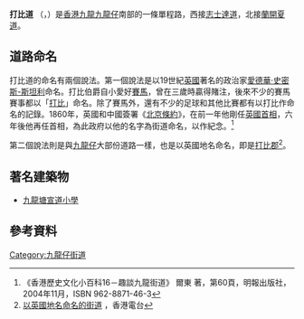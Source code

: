 {{Infobox Hong Kong Road
|   中文街道名稱    = 打比道
|   英文街道名稱    = Derby Road
|   圖片    = File:Derby Road.JPG
|   圖片說明    = 
|   隸屬幹線     =  
|   路段總長度    =  0.2
|   車速限制    = 0
|   行車線數量    = 0
|   所在地區    = [[九龍城區|九龍城區]][[九龍仔|九龍仔]]
|   起點    = [[志士達道|志士達道]]
|   終點    = [[蘭開夏道|蘭開夏道]]
|   道路命名日期    = 1860 年
|   命名文件    =  
|   道路動工日期    =  
|   道路興建計劃    =  
|   道路舊名資料    =  
|   通車日期    = 
|   收費 =
}}

'''打比道''' （{{lang-en|'''Derby Road'''}}，{{IPAc-en|ˈ|d|ɑr|b|i|_|ˈ|ɹ|əʊ|d}}）是[[香港|香港]][[九龍|九龍]][[九龍仔|九龍仔]]南部的一條單程路，西接[[志士達道|志士達道]]，北接[[蘭開夏道|蘭開夏道]]。

==道路命名==
打比道的命名有兩個說法。第一個說法是以19世紀[[英國|英國]]著名的政治家{{link-en|打比伯爵|Earl of Derby}}[[愛德華·史密斯-斯坦利，第十四代德比伯爵|愛德華·史密斯-斯坦利]]命名。打比伯爵自小愛好[[賽馬|賽馬]]，曾在三歲時贏得賭注，後來不少的賽馬賽事都以「[[打比|打比]]」命名。除了賽馬外，還有不少的足球和其他比賽都有以打比作命名的記錄。1860年，英國和中國簽署《[[北京條約|北京條約]]》，在前一年他剛任[[英國首相|英國首相]]，六年後他再任首相，為此政府以他的名字為街道命名，以作紀念。<ref>《香港歷史文化小百科16－趣談九龍街道》 爾東 著，第60頁，明報出版社，2004年11月，ISBN 962-8871-46-3</ref>

第二個說法則是與[[九龍仔|九龍仔]]大部份道路一樣，也是以英國地名命名，即是[[打比郡|打比郡]]<ref name="rthk-1">[http://programme.rthk.org.hk/channel/radio/programme.php?name=radio5/hkstreet&d=2012-10-16&p=5629&e=190142&m=episode 以英國地名命名的街道] {{Wayback|url=http://programme.rthk.org.hk/channel/radio/programme.php?name=radio5%2Fhkstreet&d=2012-10-16&p=5629&e=190142&m=episode |date=20160304193246 }}，香港電台</ref>。

==著名建築物==
*[[九龍塘宣道小學|九龍塘宣道小學]]

==參考資料==
<references />

{{九龍仔街道}}
{{HK-road-stub}}

[[Category:九龍仔街道|Category:九龍仔街道]]